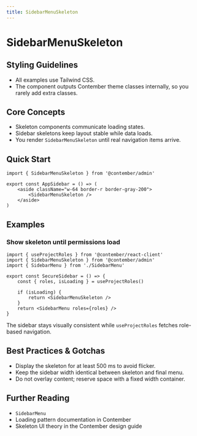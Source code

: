 ```yaml
---
title: SidebarMenuSkeleton
---
```


<!-- Edited by human: false -->
<!-- Examples count: 0 -->
<!-- Source examples: 0 -->
<!-- Playground examples: 0 -->
<!-- External examples: 0 -->
<!-- Import examples: 0 -->

# SidebarMenuSkeleton

## Styling Guidelines
* All examples use Tailwind CSS.
* The component outputs Contember theme classes internally, so you rarely add extra classes.

## Core Concepts
* Skeleton components communicate loading states.
* Sidebar skeletons keep layout stable while data loads.
* You render `SidebarMenuSkeleton` until real navigation items arrive.

## Quick Start
```tsx
import { SidebarMenuSkeleton } from '@contember/admin'

export const AppSidebar = () => (
	<aside className="w-64 border-r border-gray-200">
		<SidebarMenuSkeleton />
	</aside>
)
```

## Examples

### Show skeleton until permissions load
```tsx
import { useProjectRoles } from '@contember/react-client'
import { SidebarMenuSkeleton } from '@contember/admin'
import { SidebarMenu } from './SidebarMenu'

export const SecureSidebar = () => {
	const { roles, isLoading } = useProjectRoles()

	if (isLoading) {
		return <SidebarMenuSkeleton />
	}
	return <SidebarMenu roles={roles} />
}
```
The sidebar stays visually consistent while `useProjectRoles` fetches role-based navigation.

## Best Practices & Gotchas
* Display the skeleton for at least 500 ms to avoid flicker.
* Keep the sidebar width identical between skeleton and final menu.
* Do not overlay content; reserve space with a fixed width container.

## Further Reading
* `SidebarMenu`
* Loading pattern documentation in Contember
* Skeleton UI theory in the Contember design guide

<!-- End of Generated Documentation -->
